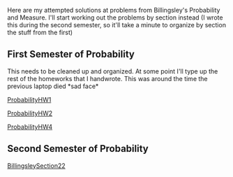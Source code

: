 Here are my attempted solutions at problems from Billingsley's Probability and Measure. I'll start working out the problems by section instead (I wrote this during the second semester, so it'll take a minute to organize by section the stuff from the first)

== First Semester of Probability ==

This needs to be cleaned up and organized. At some point I'll type up the rest of the homeworks that I handwrote. This was around the time the previous laptop died *sad face* 

[[ProbabilityHW1]]

[[ProbabilityHW2]]

[[ProbabilityHW4]]

== Second Semester of Probability ==

[[BillingsleySection22]]
